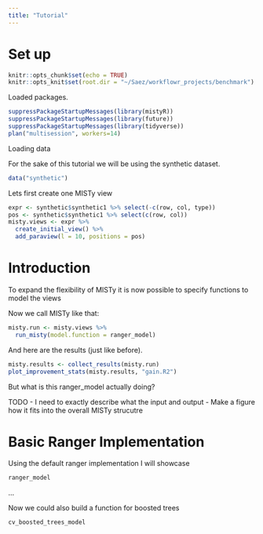 ```yaml
---
title: "Tutorial"
---
```


# Set up

```r
knitr::opts_chunk$set(echo = TRUE)
knitr::opts_knit$set(root.dir = "~/Saez/workflowr_projects/benchmark")
```

Loaded packages.

```r
suppressPackageStartupMessages(library(mistyR))
suppressPackageStartupMessages(library(future))
suppressPackageStartupMessages(library(tidyverse))
plan("multisession", workers=14)
```

Loading data

For the sake of this tutorial we will be using the synthetic dataset.

```r
data("synthetic")
```

Lets first create one MISTy view

```r
expr <- synthetic$synthetic1 %>% select(-c(row, col, type))
pos <- synthetic$synthetic1 %>% select(c(row, col))
misty.views <- expr %>%
  create_initial_view() %>%
  add_paraview(l = 10, positions = pos)
```


# Introduction

To expand the flexibility of MISTy it is now possible to specify functions
to model the views

Now we call MISTy like that:

```r
misty.run <- misty.views %>%
  run_misty(model.function = ranger_model)
```

And here are the results (just like before).

```r
misty.results <- collect_results(misty.run)
plot_improvement_stats(misty.results, "gain.R2")
```

But what is this ranger_model actually doing?

TODO
- I need to exactly describe what the input and output
- Make a figure how it fits into the overall MISTy strucutre

# Basic Ranger Implementation

Using the default ranger implementation I will showcase

```r
ranger_model
```

...


Now we could also build a function for boosted trees

```r
cv_boosted_trees_model
```




